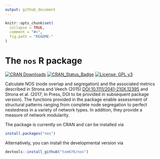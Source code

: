 ```yaml
---
output: github_document
---
```


```r
knitr::opts_chunk$set(
  collapse = TRUE,
  comment = "#>",
  fig.path = "README-"
)
```


# The `nos` R package
[![CRAN Downloads](http://cranlogs.r-pkg.org/badges/grand-total/nos)](https://cran.r-project.org/package=nos)
[![CRAN_Status_Badge](http://www.r-pkg.org/badges/version/nos)](https://cran.r-project.org/package=nos)
[![License: GPL v3](https://img.shields.io/badge/License-GPLv3-yellow.svg)](https://www.gnu.org/licenses/gpl-3.0)


Calculate NOS (node overlap and segregation) and the associated metrics
described in Strona and Veech (2015) <DOI:10.1111/2041-210X.12395> and Strona et
al. (2017; In Press, DOI to be provided in subsequent package version). The
functions provided in the package enable assessment of structural patterns
ranging from complete node segregation to perfect nestedness in a variety of
network types. In addition, they provide a measure of network modularity.

The package is currently on CRAN and can be installed via

```r
install.packages("nos")
```

Alternatively, you can install the developmental version via

```r
devtools::install_github("txm676/nos")
```
